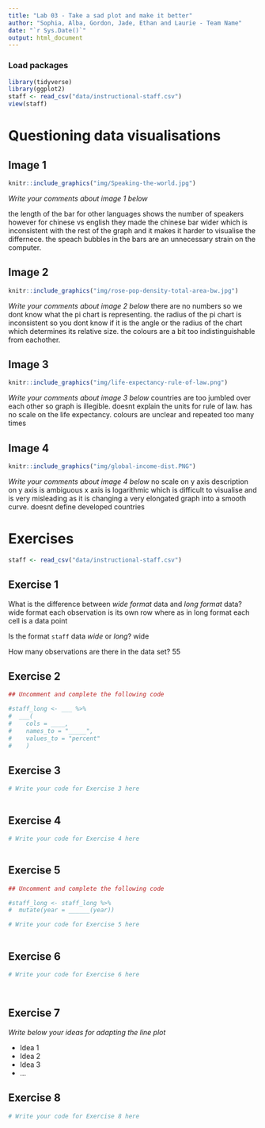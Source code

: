 ```yaml
---
title: "Lab 03 - Take a sad plot and make it better"
author: "Sophia, Alba, Gordon, Jade, Ethan and Laurie - Team Name"
date: "`r Sys.Date()`"
output: html_document
---
```

### Load packages

```r
library(tidyverse)
library(ggplot2)
staff <- read_csv("data/instructional-staff.csv")
view(staff)
```

# Questioning data visualisations

## Image 1

```r
knitr::include_graphics("img/Speaking-the-world.jpg")
```

_Write your comments about image 1 below_


the length of the bar for other languages shows the number of speakers however for chinese vs english they made the chinese bar wider which is inconsistent with the rest of the graph and it makes it harder to visualise the differnece. the speach bubbles in the bars are an unnecessary strain on the computer.






## Image 2

```r
knitr::include_graphics("img/rose-pop-density-total-area-bw.jpg")
```

_Write your comments about image 2 below_
there are no numbers so we dont know what the pi chart is representing.
the radius of the pi chart is inconsistent so you dont know if it is the angle or the radius of the chart which determines its relative size. the colours are a bit too indistinguishable from eachother.



## Image 3

```r
knitr::include_graphics("img/life-expectancy-rule-of-law.png")
```

_Write your comments about image 3 below_
countries are too jumbled over each other so graph is illegible. doesnt explain the units for rule of law. has no scale on the life expectancy. colours are unclear and repeated too many times



## Image 4

```r
knitr::include_graphics("img/global-income-dist.PNG")
```

_Write your comments about image 4 below_
no scale on y axis
description on y axis is ambiguous
x axis is logarithmic which is difficult to visualise and is very misleading as it is changing a very elongated graph  into a smooth curve.
doesnt define developed countries




# Exercises

```r
staff <- read_csv("data/instructional-staff.csv")
```


## Exercise 1

What is the difference between *wide format* data and *long format* data?
wide format each observation is its own row where as in long format each cell is a data point

Is the format `staff` data *wide* or *long*?
wide

How many observations are there in the data set?
55



## Exercise 2

```r
## Uncomment and complete the following code

#staff_long <- ___ %>%
#  ___(
#    cols = ____, 
#    names_to = "_____",
#    values_to = "percent"
#    )

```


## Exercise 3

```r
# Write your code for Exercise 3 here



```

## Exercise 4

```r
# Write your code for Exercise 4 here



```

## Exercise 5

```r
## Uncomment and complete the following code

#staff_long <- staff_long %>%
#  mutate(year = ______(year))
```


```r
# Write your code for Exercise 5 here



```

## Exercise 6

```r
# Write your code for Exercise 6 here




```

## Exercise 7

_Write below your ideas for adapting the line plot_

* Idea 1
* Idea 2
* Idea 3
* ...


## Exercise 8

```r
# Write your code for Exercise 8 here



```
